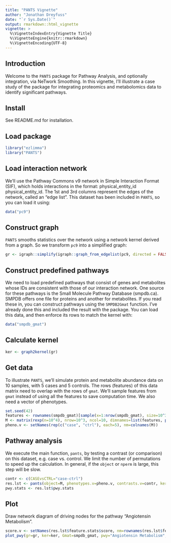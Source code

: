 ```yaml
---
title: "PANTS Vignette"
author: "Jonathan Dreyfuss"
date: "`r Sys.Date()`"
output: rmarkdown::html_vignette
vignette: >
  %\VignetteIndexEntry{Vignette Title}
  %\VignetteEngine{knitr::rmarkdown}
  %\VignetteEncoding{UTF-8}
---
```


## Introduction
Welcome to the `PANTS` package for Pathway Analysis, and optionally integration, via NeTwork Smoothing. In this vignette, I'll illustrate a case study of the package for integrating proteomics and metabolomics data to identify significant pathways.

## Install
See README.md for installation.

## Load package
```r
library("ezlimma")
library("PANTS")
```

## Load interaction network
We'll use the Pathway Commons v9 network in Simple Interaction Format (SIF), which holds interactions in the format: physical_entity_id <relationship type> physical_entity_id. The 1st and 3rd columns represent the edges of the network, called an "edge list". This dataset has been included in `PANTS`, so you can load it using:
```r
data("pc9")
```

## Construct graph
`PANTS` smooths statistics over the network using a network kernel derived from a graph. So we transform `pc9` into a simplified graph:
```r
gr <- igraph::simplify(igraph::graph_from_edgelist(pc9, directed = FALSE))
```

## Construct predefined pathways
We need to load predefined pathways that consist of genes and metabolites whose IDs are consistent with those of our interaction network. One source for these pathways is the Small Molecule Pathway Database (smpdb.ca). SMPDB offers one file for proteins and another for metabolites. If you read these in, you can construct pathways using the `SMPDB2Gmat` function. I've already done this and included the result with the package. You can load this data, and then enforce its rows to match the kernel with:
```r
data("smpdb_gmat")
```

## Calculate kernel
```r
ker <- graph2kernel(gr)
```

## Get data
To illustrate `PANTS`, we'll simulate protein and metabolite abundance data on 10 samples, with 5 cases and 5 controls. The rows (features) of this data matrix need to overlap with the rows of `gmat`. We'll sample features from `gmat` instead of using all the features to save computation time. We also need a vector of phenotypes.
```r
set.seed(42)
features <- rownames(smpdb_gmat)[sample(x=1:nrow(smpdb_gmat), size=10^3)]
M <- matrix(rexp(n=10^4), nrow=10^3, ncol=10, dimnames=list(features, paste0("s", 1:10)))
pheno.v <- setNames(rep(c("case", "ctrl"), each=5), nm=colnames(M))
```

## Pathway analysis
We execute the main function, `pants`, by testing a contrast (or comparison) on this dataset, e.g. case vs. control. We limit the number of permutations to speed up the calculation. In general, if the `object` or `nperm` is large, this step will be slow.
```r
contr <- c(CASEvsCTRL="case-ctrl")
res.lst <- pants(object=M, phenotypes.v=pheno.v, contrasts.v=contr, ker=ker, Gmat=smpdb_gmat, nperm=50)
pwy.stats <- res.lst$pwy.stats
```

## Plot
Draw network diagram of driving nodes for the pathway "Angiotensin Metabolism".
```r
score.v <- setNames(res.lst$feature.stats$score, nm=rownames(res.lst$feature.stats))
plot_pwy(gr=gr, ker=ker, Gmat=smpdb_gmat, pwy="Angiotensin Metabolism", score.v=score.v, annot=NA, ntop=3, name=NA)
```
